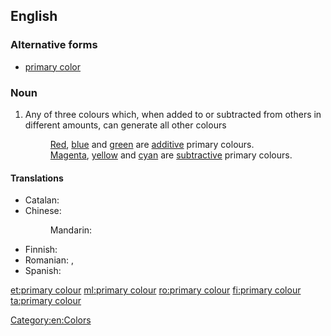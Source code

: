 ==English==

===Alternative forms===
* [[primary color]]

===Noun===
{{wikipedia|primary color}}
{{en-noun|head=[[primary]] [[colour]]}}

# Any of three colours which, when added to or subtracted from others in different amounts, can generate all other colours
#: [[red|Red]], [[blue]] and [[green]] are [[additive]] primary colours.
#: [[magenta|Magenta]], [[yellow]] and [[cyan]] are [[subtractive]] primary colours.

====Translations====
{{trans-top|any of three colours which can generate all other colours}}
* Catalan: {{t|ca|color primari|m}}
* Chinese:
*: Mandarin: {{t+|cmn|原色|tr=yuánsè|sc=Hani}}
{{trans-mid}}
* Finnish: {{t|fi|pääväri}}
* Romanian: {{t|ro|culoare primară|f}}, {{t+|ro|culoare fundamentală|f}}
* Spanish: {{t|es|color primario|m}}
{{trans-bottom}}

[[Category:en:Colors]]

[[et:primary colour]]
[[ml:primary colour]]
[[ro:primary colour]]
[[fi:primary colour]]
[[ta:primary colour]]